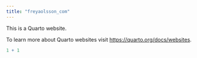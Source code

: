 ```yaml
---
title: "freyaolsson_com"
---
```


This is a Quarto website.

To learn more about Quarto websites visit <https://quarto.org/docs/websites>.

```r
1 + 1
```
